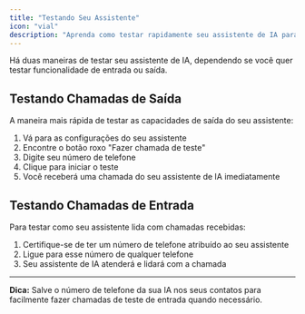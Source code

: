 ```yaml
---
title: "Testando Seu Assistente"
icon: "vial"
description: "Aprenda como testar rapidamente seu assistente de IA para chamadas de entrada e saída"
---
```


Há duas maneiras de testar seu assistente de IA, dependendo se você quer testar funcionalidade de entrada ou saída.

## Testando Chamadas de Saída

A maneira mais rápida de testar as capacidades de saída do seu assistente:

1. Vá para as configurações do seu assistente
2. Encontre o botão roxo "Fazer chamada de teste"
3. Digite seu número de telefone
4. Clique para iniciar o teste
5. Você receberá uma chamada do seu assistente de IA imediatamente

## Testando Chamadas de Entrada

Para testar como seu assistente lida com chamadas recebidas:

1. Certifique-se de ter um número de telefone atribuído ao seu assistente
2. Ligue para esse número de qualquer telefone
3. Seu assistente de IA atenderá e lidará com a chamada

---

**Dica:** Salve o número de telefone da sua IA nos seus contatos para facilmente fazer chamadas de teste de entrada quando necessário.
